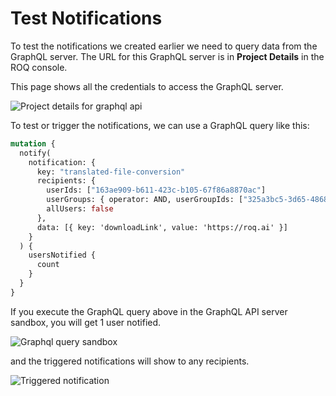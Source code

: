 

# Test Notifications

To test the notifications we created earlier we need to query data from the GraphQL server. The URL for  this GraphQL server is in **Project Details** in the ROQ console.

This page shows all the credentials to access the GraphQL server.

![Project details for graphql api](/project-details-graphql-api-url.png)

To test or trigger the notifications, we can use a GraphQL query like this:

```graphql
mutation {
  notify(
    notification: {
      key: "translated-file-conversion"
      recipients: {
        userIds: ["163ae909-b611-423c-b105-67f86a8870ac"]
        userGroups: { operator: AND, userGroupIds: ["325a3bc5-3d65-4868-b4af-85d4f8f206b8"] }
        allUsers: false
      },
      data: [{ key: 'downloadLink', value: 'https://roq.ai' }]
    }
  ) {
    usersNotified {
      count
    }
  }
}
```

If you execute the GraphQL query above in the GraphQL API server sandbox, you will get 1 user notified.

![Graphql query sandbox](/graphql-queries.png)

and the triggered notifications will show to any recipients.

![Triggered notification](/triggered-notification.png)

